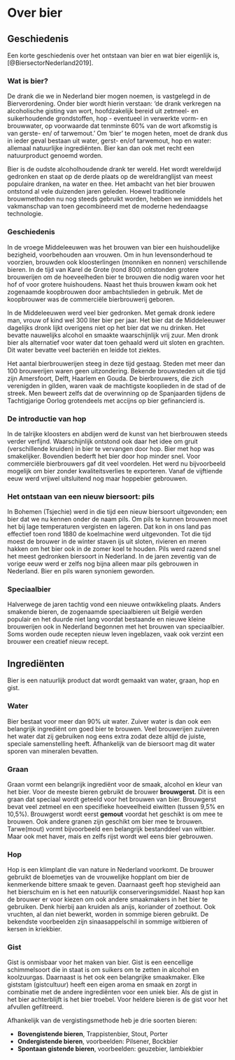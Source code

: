 # Over bier

## Geschiedenis

Een korte geschiedenis over het ontstaan van bier en wat bier eigenlijk is, [@BiersectorNederland2019].

### Wat is bier?

De drank die we in Nederland bier mogen noemen, is vastgelegd in de Bierverordening. Onder bier wordt hierin verstaan: ‘de drank verkregen na alcoholische gisting van wort, hoofdzakelijk bereid uit zetmeel- en suikerhoudende grondstoffen, hop - eventueel in verwerkte vorm- en brouwwater, op voorwaarde dat tenminste 60% van de wort afkomstig is van gerste- en/ of tarwemout.’ Om ‘bier’ te mogen heten, moet de drank dus in ieder geval bestaan uit water, gerst- en/of tarwemout, hop en water: allemaal natuurlijke ingrediënten. Bier kan dan ook met recht een natuurproduct genoemd worden.

Bier is de oudste alcoholhoudende drank ter wereld. Het wordt wereldwijd gedronken en staat op de derde plaats op de wereldranglijst van meest populaire dranken, na water en thee. Het ambacht van het bier brouwen ontstond al vele duizenden jaren geleden. Hoewel traditionele brouwmethoden nu nog steeds gebruikt worden, hebben we inmiddels het vakmanschap van toen gecombineerd met de moderne hedendaagse technologie.

### Geschiedenis

In de vroege Middeleeuwen was het brouwen van bier een huishoudelijke bezigheid, voorbehouden aan vrouwen. Om in hun levensonderhoud te voorzien, brouwden ook kloosterlingen (monniken en nonnen) verschillende bieren. In de tijd van Karel de Grote (rond 800) ontstonden grotere brouwerijen om de hoeveelheden bier te brouwen die nodig waren voor het hof of voor grotere huishoudens. Naast het thuis brouwen kwam ook het zogenaamde koopbrouwen door ambachtslieden in gebruik. Met de koopbrouwer was de commerciële bierbrouwerij geboren.

In de Middeleeuwen werd veel bier gedronken. Met gemak dronk iedere man, vrouw of kind wel 300 liter bier per jaar. Het bier dat de Middeleeuwer dagelijks dronk lijkt overigens niet op het bier dat we nu drinken. Het bevatte nauwelijks alcohol en smaakte waarschijnlijk vrij zuur. Men dronk bier als alternatief voor water dat toen gehaald werd uit sloten en grachten. Dit water bevatte veel bacteriën en leidde tot ziektes.

Het aantal bierbrouwerijen steeg in deze tijd gestaag. Steden met meer dan 100 brouwerijen waren geen uitzondering. Bekende brouwsteden uit die tijd zijn Amersfoort, Delft, Haarlem en Gouda. De bierbrouwers, die zich verenigden in gilden, waren vaak de machtigste kooplieden in de stad of de streek. Men beweert zelfs dat de overwinning op de Spanjaarden tijdens de Tachtigjarige Oorlog grotendeels met accijns op bier gefinancierd is.

### De introductie van hop

In de talrijke kloosters en abdijen werd de kunst van het bierbrouwen steeds verder verfijnd. Waarschijnlijk ontstond ook daar het idee om gruit (verschillende kruiden) in bier te vervangen door hop. Bier met hop was smakelijker. Bovendien bederft het bier door hop minder snel. Voor commerciële bierbrouwers gaf dit veel voordelen. Het werd nu bijvoorbeeld mogelijk om bier zonder kwaliteitsverlies te exporteren. Vanaf de vijftiende eeuw werd vrijwel uitsluitend nog maar hoppebier gebrouwen.

### Het ontstaan van een nieuw biersoort: pils

In Bohemen (Tsjechie) werd in die tijd een nieuw biersoort uitgevonden; een bier dat we nu kennen onder de naam pils. Om pils te kunnen brouwen moet het bij lage temperaturen vergisten en lageren. Dat kon in ons land pas effectief toen rond 1880 de koelmachine werd uitgevonden. Tot die tijd moest de brouwer in de winter staven ijs uit sloten, rivieren en meren hakken om het bier ook in de zomer koel te houden. Pils werd razend snel het meest gedronken biersoort in Nederland. In de jaren zeventig van de vorige eeuw werd er zelfs nog bijna alleen maar pils gebrouwen in Nederland. Bier en pils waren synoniem geworden.

### Speciaalbier

Halverwege de jaren tachtig vond een nieuwe ontwikkeling plaats. Anders smakende bieren, de zogenaamde speciaalbieren uit België werden populair en het duurde niet lang voordat bestaande en nieuwe kleine brouwerijen ook in Nederland begonnen met het brouwen van speciaalbier. Soms worden oude recepten nieuw leven ingeblazen, vaak ook verzint een brouwer een creatief nieuw recept.

## Ingrediënten

Bier is een natuurlijk product dat wordt gemaakt van water, graan, hop en gist.

### Water

Bier bestaat voor meer dan 90% uit water. Zuiver water is dan ook een belangrijk ingrediënt om goed bier te brouwen. Veel brouwerijen zuiveren het water dat zij gebruiken nog eens extra zodat deze altijd de juiste, speciale samenstelling heeft. Afhankelijk van de biersoort mag dit water sporen van mineralen bevatten.

### Graan

Graan vormt een belangrijk ingrediënt voor de smaak, alcohol en kleur van het bier. Voor de meeste bieren gebruikt de brouwer **brouwgerst**. Dit is een graan dat speciaal wordt geteeld voor het brouwen van bier. Brouwgerst bevat veel zetmeel en een specifieke hoeveelheid eiwitten (tussen 9,5% en 10,5%). Brouwgerst wordt eerst **gemout** voordat het geschikt is om mee te brouwen. Ook andere granen zijn geschikt om bier mee te brouwen. Tarwe(mout) vormt bijvoorbeeld een belangrijk bestanddeel van witbier. Maar ook met haver, mais en zelfs rijst wordt wel eens bier gebrouwen.

### Hop

Hop is een klimplant die van nature in Nederland voorkomt. De brouwer gebruikt de bloemetjes van de vrouwelijke hopplant om bier de kenmerkende bittere smaak te geven. Daarnaast geeft hop stevigheid aan het bierschuim en is het een natuurlijk conserveringsmiddel. Naast hop kan de brouwer er voor kiezen om ook andere smaakmakers in het bier te gebruiken. Denk hierbij aan kruiden als anijs, koriander of zoethout. Ook vruchten, al dan niet bewerkt, worden in sommige bieren gebruikt. De bekendste voorbeelden zijn sinaasappelschil in sommige witbieren of kersen in kriekbier.

### Gist

Gist is onmisbaar voor het maken van bier. Gist is een eencellige schimmelsoort die in staat is om suikers om te zetten in alcohol en koolzuurgas. Daarnaast is het ook een belangrijke smaakmaker. Elke giststam (gistcultuur) heeft een eigen aroma en smaak en zorgt in combinatie met de andere ingrediënten voor een uniek bier. Als de gist in het bier achterblijft is het bier troebel. Voor heldere bieren is de gist voor het afvullen gefiltreerd.

Afhankelijk van de vergistingsmethode heb je drie soorten bieren:

-  **Bovengistende bieren**, Trappistenbier, Stout, Porter
-  **Ondergistende bieren**, voorbeelden: Pilsener, Bockbier
-  **Spontaan gistende bieren**, voorbeelden: geuzebier, lambiekbier

